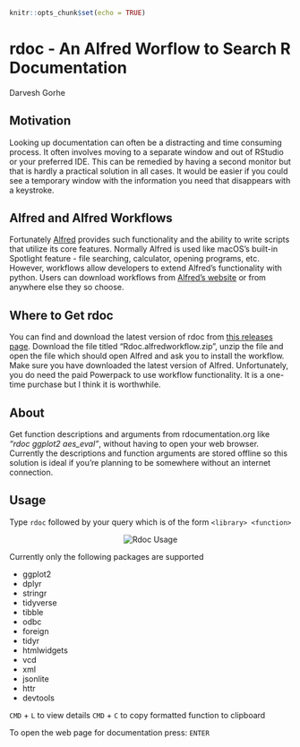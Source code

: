 ```r
knitr::opts_chunk$set(echo = TRUE)
```
# rdoc - An Alfred Worflow to Search R Documentation

Darvesh Gorhe

## Motivation
Looking up documentation can often be a distracting and time consuming process. It often involves moving to a separate window and out of RStudio or your preferred IDE. This can be remedied by having a second monitor but that is hardly a practical solution in all cases. It would be easier if you could see a temporary window with the information you need that disappears with a keystroke. 

## Alfred and Alfred Workflows
Fortunately [Alfred](https://www.alfredapp.com/) provides such functionality and the ability to write scripts that utilize its core features. Normally Alfred is used like macOS's built-in Spotlight feature - file searching, calculator, opening programs, etc. However, workflows allow developers to extend Alfred's functionality with python. Users can download workflows from [Alfred's website](https://www.alfredapp.com/workflows/) or from anywhere else they so choose.

## Where to Get rdoc
You can find and download the latest version of rdoc from [this releases page](https://github.com/dgorhe/rdoc/releases). Download the file titled "Rdoc.alfredworkflow.zip", unzip the file and open the file which should open Alfred and ask you to install the workflow. Make sure you have downloaded the latest version of Alfred. Unfortunately, you do need the paid Powerpack to use workflow functionality. It is a one-time purchase but I think it is worthwhile. 

## About
Get function descriptions and arguments from rdocumentation.org like *"rdoc ggplot2 aes_eval"*, without having to open your web browser. Currently the descriptions and function arguments are stored offline so this solution is ideal if you're planning to be somewhere without an internet connection.

## Usage

Type `rdoc` followed by your query which is of the form `<library> <function>` 

<p align="center">
  <img src="https://github.com/dgorhe/rdoc/blob/main/rdoc_usage.gif?raw=true" alt="Rdoc Usage"/>
</p>


Currently only the following packages are supported
<ul>
  <li>ggplot2</li>
  <li>dplyr</li>
  <li>stringr</li>
  <li>tidyverse</li>
  <li>tibble</li>
  <li>odbc</li>
  <li>foreign</li>
  <li>tidyr</li>
  <li>htmlwidgets</li>
  <li>vcd</li>
  <li>xml</li>
  <li>jsonlite</li>
  <li>httr</li>
  <li>devtools</li>
</ul>


`CMD` + `L` to view details
`CMD` + `C` to copy formatted function to clipboard


To open the web page for documentation press: `ENTER`
